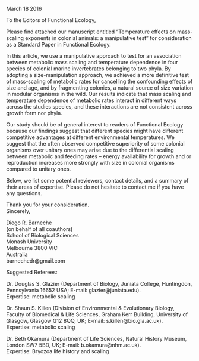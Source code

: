 March 18 2016  
  
To the Editors of Functional Ecology,  

Please find attached our manuscript entitled "Temperature effects on mass-scaling exponents in colonial animals: a manipulative test" for consideration as a Standard Paper in Functional Ecology.  
  
In this article, we use a manipulative approach to test for an association between metabolic mass scaling and temperature dependence in four species of colonial marine invertebrates belonging to two phyla. By adopting a size-manipulation approach, we achieved a more definitive test of mass-scaling of metabolic rates for cancelling the confounding effects of size and age, and by fragmenting colonies, a natural source of size variation in modular organisms in the wild. Our results indicate that mass scaling and temperature dependence of metabolic rates interact in different ways across the studies species, and these interactions are not consistent across growth form nor phyla.  

Our study should be of general interest to readers of Functional Ecology because our findings suggest that different species might have different competitive advantages at different environmental temperatures. We suggest that the often observed competitive superiority of some colonial organisms over unitary ones may arise due to the differential scaling between metabolic and feeding rates -- energy availability for growth and or reproduction increases more strongly with size in colonial organisms compared to unitary ones.  
  
Below, we list some potential reviewers, contact details, and a summary of their areas of expertise. Please do not hesitate to contact me if you have any questions.  
  
Thank you for your consideration.  
Sincerely,  
  
Diego R. Barneche  
(on behalf of all coauthors)  
School of Biological Sciences  
Monash University  
Melbourne 3800 VIC  
Australia  
barnechedr@gmail.com  
  
Suggested Referees:  
  
Dr. Douglas S. Glazier (Department of Biology, Juniata College, Huntingdon, Pennsylvania 16652 USA; E-mail: glazier@juniata.edu).  
Expertise: metabolic scaling  
  
Dr. Shaun S. Killen (Division of Environmental & Evolutionary Biology, Faculty of Biomedical & Life Sciences, Graham Kerr Building, University of Glasgow, Glasgow G12 8QQ, UK; E-mail: s.killen@bio.gla.ac.uk).  
Expertise: metabolic scaling  
  
Dr. Beth Okamura (Department of Life Sciences, Natural History Museum, London SW7 5BD, UK; E-mail: b.okamura@nhm.ac.uk).  
Expertise: Bryozoa life history and scaling  
